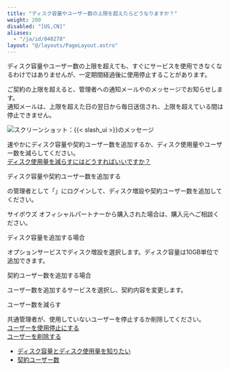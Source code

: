 ```yaml
---
title: "ディスク容量やユーザー数の上限を超えたらどうなりますか？"
weight: 200
disabled: "[US,CN]"
aliases:
  - "/ja/id/040278"
layout: "@/layouts/PageLayout.astro"
---
```




ディスク容量やユーザー数の上限を超えても、すぐにサービスを使用できなくなるわけではありませんが、一定期間経過後に使用停止することがあります。  

ご契約の上限を超えると、<Store />管理者への通知メールや<SlashUi />のメッセージでお知らせします。  
通知メールは、上限を超えた日の翌日から毎日送信され、上限を超えている間は停止できません。  

<Img src="/k/kintone/img-ja/exceed_storage_user_01.png" alt="スクリーンショット：{{&lt; slash_ui &gt;}}のメッセージ" />

速やかにディスク容量や契約ユーザー数を追加するか、ディスク使用量やユーザー数を減らしてください。  
[ディスク使用量を減らすにはどうすればいいですか？](/k/ja/id/040277.html)

<Heading id="disk_data_exceed_storage_user_10">ディスク容量や契約ユーザー数を追加する</Heading>

<Store />の管理者として「<Store />」にログインして、ディスク増設や契約ユーザー数を追加してください。  
[<Store />](https://store.cybozu.com/login?redirect=https://store.cybozu.com/manage/)  

サイボウズ オフィシャルパートナーから購入された場合は、購入元へご相談ください。

<Heading level={3} id="disk_data_exceed_storage_user_1010">ディスク容量を追加する場合</Heading>

オプションサービスでディスク増設を選択します。ディスク容量は10GB単位で追加できます。  

<Heading level={3} id="disk_data_exceed_storage_user_1020">契約ユーザー数を追加する場合</Heading>

ユーザー数を追加するサービスを選択し、契約内容を変更します。

<Heading id="disk_data_exceed_storage_user_20">ユーザー数を減らす</Heading>

<Slash />共通管理者が、使用していないユーザーを停止するか削除してください。  
[ユーザーを使用停止にする](/general/ja/id/020252.html)  
[ユーザーを削除する](/general/ja/id/020227.html)

<Reference>

* [ディスク容量とディスク使用量を知りたい](/k/ja/id/040276.html)
* [契約ユーザー数](/s/ja/id/05023.html)

</Reference>
